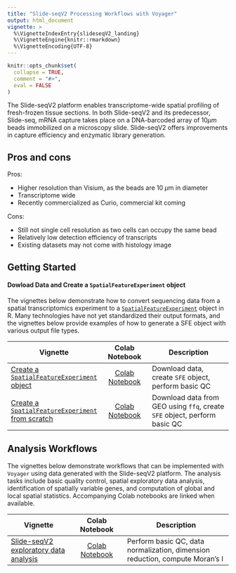 ```yaml
---
title: "Slide-seqV2 Processing Workflows with Voyager"
output: html_document
vignette: >
  %\VignetteIndexEntry{slideseqV2_landing}
  %\VignetteEngine{knitr::rmarkdown}
  %\VignetteEncoding{UTF-8}
---
```


```r
knitr::opts_chunk$set(
  collapse = TRUE,
  comment = "#>",
  eval = FALSE
)
```

The Slide-seqV2 platform enables transcriptome-wide spatial profiling of fresh-frozen tissue sections. In both Slide-seqV2 and its predecessor, Slide-seq, mRNA capture takes place on a DNA-barcoded array of $10 \mu m$ beads immobilized on a microscopy slide. Slide-seqV2 offers improvements in capture efficiency and enzymatic library generation.

## Pros and cons
Pros:

* Higher resolution than Visium, as the beads are 10 $\mu$m in diameter
* Transcriptome wide
* Recently commercialized as Curio, commercial kit coming

Cons:

* Still not single cell resolution as two cells can occupy the same bead
* Relatively low detection efficiency of transcripts
* Existing datasets may not come with histology image

## Getting Started

#### Dowload Data and Create a `SpatialFeatureExperiment` object

The vignettes below demonstrate how to convert sequencing data from a spatial transcriptomics experiment to a [`SpatialFeatureExperiment`](https://bioconductor.org/packages/devel/bioc/html/SpatialFeatureExperiment.html) object in R. Many technologies have not yet standardized their output formats, and the vignettes below provide examples of how to generate a SFE object with various output file types. 


| Vignette | Colab Notebook | Description |
|--------------------|:---------------:|---------------------------------|
| [Create a `SpatialFeatureExperiment` object](https://pachterlab.github.io/voyager/articles/create_sfe.html) | [Colab Notebook](https://colab.research.google.com/github/pachterlab/voyager/blob/documentation/vignettes/create_sfe.ipynb) | Download data, create `SFE` object, perform basic QC |
|[Create a `SpatialFeatureExperiment` from scratch](https://pachterlab.github.io/voyager/articles/create_sfe_v2.html) | [Colab Notebook](https://colab.research.google.com/github/pachterlab/voyager/blob/documentation/vignettes/create_sfe_v2.ipynb) | Download data from GEO using `ffq`, create `SFE` object, perform basic QC |

## Analysis Workflows

The vignettes below demonstrate workflows that can be implemented with `Voyager` using data generated with the Slide-seqV2 platform. The analysis tasks include basic quality control, spatial exploratory data analysis, identification of spatially variable genes, and computation of global and local spatial statistics. Accompanying Colab notebooks are linked when available.

| Vignette | Colab Notebook | Description |
|--------------------|:---------------:|---------------------------------|
| [Slide-seqV2 exploratory data analysis](https://pachterlab.github.io/voyager/articles/vig3_slideseq_v2.html) | [Colab Notebook](https://colab.research.google.com/github/pachterlab/voyager/blob/documentation/vignettes/vig3_slideseq_v2.ipynb) | Perform basic QC, data normalization, dimension reduction, compute Moran's I|
